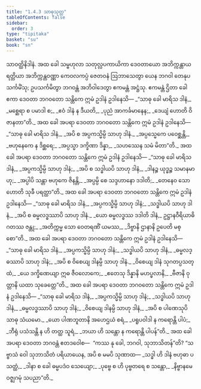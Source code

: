 ```yaml
---
title: "1.4.3 သာဓုသုတ္တ"
tableOfContents: false
sidebar:
  order: 3
type: "tipitaka"
basket: "su"
book: "sn"
---
```



<DynamicBreadcrumb />

<Division number="33" book="sn" e="ch" v="18" p="284">

<Paragraph number="161" book="sn">
သာဝတ္ထိနိဒါနံ. အထ ခေါ သမ္ဗဟုလာ သတုလ္လပကာယိကာ ဒေဝတာယော အဘိက္ကန္တာယ ရတ္တိယာ အဘိက္ကန္တဝဏ္ဏာ ကေဝလကပ္ပံ ဇေတဝနံ ဩဘာသေတွာ ယေန ဘဂဝါ တေနုပသင်္ကမိံသု; ဥပသင်္ကမိတွာ ဘဂဝန္တံ အဘိဝါဒေတွာ ဧကမန္တံ အဋ္ဌံသု. ဧကမန္တံ ဌိတာ ခေါ ဧကာ ဒေဝတာ ဘဂဝတော သန္တိကေ ဣမံ ဥဒါနံ ဥဒါနေသိ—
</Paragraph>

<Paragraph number="162" type="verses" book="sn">
_“သာဓု ခေါ မာရိသ ဒါနံ,_  
_မစ္ဆေရာ စ ပမာဒါ စ;_  
_ဧဝံ ဒါနံ န ဒီယတိ,_  
_ပုညံ အာကင်္ခမာနေန;_  
_ဒေယျံ ဟောတိ ဝိဇာနတာ”တိ._  

</Paragraph>

<Paragraph number="163" book="sn">
အထ ခေါ အပရာ ဒေဝတာ ဘဂဝတော သန္တိကေ ဣမံ ဥဒါနံ ဥဒါနေသိ—
</Paragraph>

<Paragraph number="164" type="verses" book="sn">
_“သာဓု ခေါ မာရိသ ဒါနံ,_  
_အပိ စ အပ္ပကသ္မိမ္ပိ သာဟု ဒါနံ._  

</Paragraph>

<Paragraph number="165" type="verses" book="sn">
_အပ္ပသ္မေကေ ပဝေစ္ဆန္တိ,_  
_ဗဟုနေကေ န ဒိစ္ဆရေ;_  
_အပ္ပသ္မာ ဒက္ခိဏာ ဒိန္နာ,_  
_သဟဿေန သမံ မိတာ”တိ._  

</Paragraph>

<Paragraph number="166" book="sn">
အထ ခေါ အပရာ ဒေဝတာ ဘဂဝတော သန္တိကေ ဣမံ ဥဒါနံ ဥဒါနေသိ—
</Paragraph>

<Paragraph number="167" type="verses" book="sn">
_“သာဓု ခေါ မာရိသ ဒါနံ,_  
_အပ္ပကသ္မိမ္ပိ သာဟု ဒါနံ;_  
_အပိ စ သဒ္ဓါယပိ သာဟု ဒါနံ,_  
_ဒါနဉ္စ ယုဒ္ဓဉ္စ သမာနမာဟု;_  
_အပ္ပါပိ သန္တာ ဗဟုကေ ဇိနန္တိ,_  
_အပ္ပမ္ပိ စေ သဒ္ဒဟာနော ဒဒါတိ;_  
_တေနေဝ သော ဟောတိ သုခီ ပရတ္ထာ”တိ._  

</Paragraph>

<Paragraph number="168" book="sn">
အထ ခေါ အပရာ ဒေဝတာ ဘဂဝတော သန္တိကေ ဣမံ ဥဒါနံ ဥဒါနေသိ—
</Paragraph>

<Paragraph number="169" type="verses" book="sn">
_“သာဓု ခေါ မာရိသ ဒါနံ,_  
_အပ္ပကသ္မိမ္ပိ သာဟု ဒါနံ;_  
_သဒ္ဓါယပိ သာဟု ဒါနံ,_  
_အပိ စ ဓမ္မလဒ္ဓဿာပိ သာဟု ဒါနံ._  

</Paragraph>

<Paragraph number="170" type="verses" book="sn">
_ယော ဓမ္မလဒ္ဓဿ ဒဒါတိ ဒါနံ,_  
ဥဋ္ဌာနဝီရိယာဓိဂတဿ ဇန္တု;_  
_အတိက္ကမ္မ သော ဝေတရဏိံ ယမဿ,_  
_ဒိဗ္ဗာနိ ဌာနာနိ ဥပေတိ မစ္စော”တိ._  

</Paragraph>

<Paragraph number="171" book="sn">
အထ ခေါ အပရာ ဒေဝတာ ဘဂဝတော သန္တိကေ ဣမံ ဥဒါနံ ဥဒါနေသိ—
</Paragraph>

<Paragraph number="172" type="verses" book="sn">
_“သာဓု ခေါ မာရိသ ဒါနံ,_  
_အပ္ပကသ္မိမ္ပိ သာဟု ဒါနံ;_  
_သဒ္ဓါယပိ သာဟု ဒါနံ,_  
_ဓမ္မလဒ္ဓဿာပိ သာဟု ဒါနံ;_  
_အပိ စ ဝိစေယျ ဒါနမ္ပိ သာဟု ဒါနံ._  

</Paragraph>

<Paragraph number="173" type="verses" book="sn">
_ဝိစေယျ ဒါနံ သုဂတပ္ပသတ္ထံ,_  
_ယေ ဒက္ခိဏေယျာ ဣဓ ဇီဝလောကေ;_  
_ဧတေသု ဒိန္နာနိ မဟပ္ဖလာနိ,_  
_ဗီဇာနိ ဝုတ္တာနိ ယထာ သုခေတ္တေ”တိ._  

</Paragraph>

<Paragraph number="174" book="sn">
အထ ခေါ အပရာ ဒေဝတာ ဘဂဝတော သန္တိကေ ဣမံ ဥဒါနံ ဥဒါနေသိ—
</Paragraph>

<Paragraph number="175" type="verses" book="sn">
_“သာဓု ခေါ မာရိသ ဒါနံ,_  
_အပ္ပကသ္မိမ္ပိ သာဟု ဒါနံ;_  
_သဒ္ဓါယပိ သာဟု ဒါနံ,_  
_ဓမ္မလဒ္ဓဿာပိ သာဟု ဒါနံ;_  
_ဝိစေယျ ဒါနမ္ပိ သာဟု ဒါနံ,_  
_အပိ စ ပါဏေသုပိ သာဓု သံယမော._  

</Paragraph>

<Paragraph number="176" type="verses" book="sn">
_ယော ပါဏဘူတာနိ အဟေဌယံ စရံ,_  
_ပရူပဝါဒါ န ကရောန္တိ ပါပံ;_  
_ဘီရုံ ပသံသန္တိ န ဟိ တတ္ထ သူရံ,_  
_ဘယာ ဟိ သန္တော န ကရောန္တိ ပါပန်”တိ._  

</Paragraph>

<Paragraph number="177" book="sn">
အထ ခေါ အပရာ ဒေဝတာ ဘဂဝန္တံ ဧတဒဝေါစ—  “ကဿ နု ခေါ, ဘဂဝါ, သုဘာသိတန်”တိ?
</Paragraph>

<Paragraph number="178" book="sn">
“သဗ္ဗာသံ ဝေါ သုဘာသိတံ ပရိယာယေန, အပိ စ မမပိ သုဏာထ—
</Paragraph>

<Paragraph number="179" type="verses" book="sn">
_သဒ္ဓါ ဟိ ဒါနံ ဗဟုဓာ ပသတ္ထံ,_  
_ဒါနာ စ ခေါ ဓမ္မပဒံဝ သေယျော;_  
_ပုဗ္ဗေ စ ဟိ ပုဗ္ဗတရေ စ သန္တော,_  
_နိဗ္ဗာနမေဝဇ္ဈဂမုံ သပညာ”တိ._
</Paragraph>
</Division>